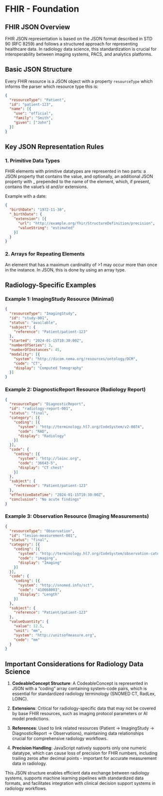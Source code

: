 # FHIR - Foundation

## FHIR JSON Overview

FHIR JSON representation is based on the JSON format described in STD 90 (RFC 8259) and follows a structured approach for representing healthcare data. In radiology data science, this standardization is crucial for interoperability between imaging systems, PACS, and analytics platforms.

## Basic JSON Structure

Every FHIR resource is a JSON object with a property `resourceType` which informs the parser which resource type this is:

```json
{
  "resourceType": "Patient",
  "id": "patient-123",
  "name": [{
    "use": "official",
    "family": "Smith",
    "given": ["John"]
  }]
}
```

## Key JSON Representation Rules

### 1. Primitive Data Types
FHIR elements with primitive datatypes are represented in two parts: a JSON property that contains the value, and optionally, an additional JSON property with _ prepended to the name of the element, which, if present, contains the value's id and/or extensions.

Example with a date:
```json
{
  "birthDate": "1972-11-30",
  "_birthDate": {
    "extension": [{
      "url": "http://example.org/fhir/StructureDefinition/precision",
      "valueString": "estimated"
    }]
  }
}
```

### 2. Arrays for Repeating Elements
An element that has a maximum cardinality of >1 may occur more than once in the instance. In JSON, this is done by using an array type.

## Radiology-Specific Examples

### Example 1: ImagingStudy Resource (Minimal)
```json
{
  "resourceType": "ImagingStudy",
  "id": "study-001",
  "status": "available",
  "subject": {
    "reference": "Patient/patient-123"
  },
  "started": "2024-01-15T10:30:00Z",
  "numberOfSeries": 3,
  "numberOfInstances": 45,
  "modality": [{
    "system": "http://dicom.nema.org/resources/ontology/DCM",
    "code": "CT",
    "display": "Computed Tomography"
  }]
}
```

### Example 2: DiagnosticReport Resource (Radiology Report)
```json
{
  "resourceType": "DiagnosticReport",
  "id": "radiology-report-001",
  "status": "final",
  "category": [{
    "coding": [{
      "system": "http://terminology.hl7.org/CodeSystem/v2-0074",
      "code": "RAD",
      "display": "Radiology"
    }]
  }],
  "code": {
    "coding": [{
      "system": "http://loinc.org",
      "code": "36643-5",
      "display": "CT chest"
    }]
  },
  "subject": {
    "reference": "Patient/patient-123"
  },
  "effectiveDateTime": "2024-01-15T10:30:00Z",
  "conclusion": "No acute findings"
}
```

### Example 3: Observation Resource (Imaging Measurements)
```json
{
  "resourceType": "Observation",
  "id": "lesion-measurement-001",
  "status": "final",
  "category": [{
    "coding": [{
      "system": "http://terminology.hl7.org/CodeSystem/observation-category",
      "code": "imaging",
      "display": "Imaging"
    }]
  }],
  "code": {
    "coding": [{
      "system": "http://snomed.info/sct",
      "code": "410668003",
      "display": "Length"
    }]
  },
  "subject": {
    "reference": "Patient/patient-123"
  },
  "valueQuantity": {
    "value": 12.5,
    "unit": "mm",
    "system": "http://unitsofmeasure.org",
    "code": "mm"
  }
}
```

## Important Considerations for Radiology Data Science

1. **CodeableConcept Structure**: A CodeableConcept is represented in JSON with a "coding" array containing system-code pairs, which is essential for standardized radiology terminology (SNOMED CT, RadLex, LOINC).

2. **Extensions**: Critical for radiology-specific data that may not be covered by base FHIR resources, such as imaging protocol parameters or AI model predictions.

3. **References**: Used to link related resources (Patient → ImagingStudy → DiagnosticReport → Observations), maintaining data relationships crucial for comprehensive radiology workflows.

4. **Precision Handling**: JavaScript natively supports only one numeric datatype, which can cause loss of precision for FHIR numbers, including trailing zeros after decimal points - important for accurate measurement data in radiology.

This JSON structure enables efficient data exchange between radiology systems, supports machine learning pipelines with standardized data formats, and facilitates integration with clinical decision support systems in radiology workflows.